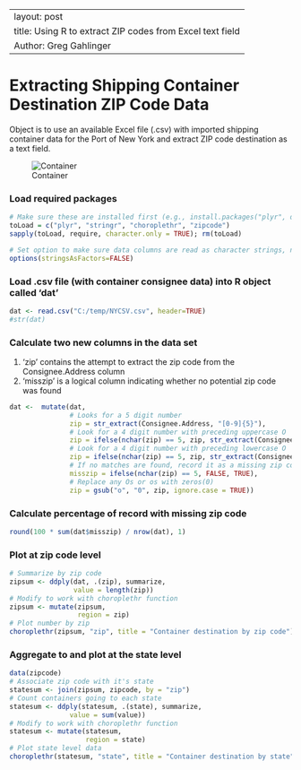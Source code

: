 --
layout: post
title: Using R to extract ZIP codes from Excel text field
Author: Greg Gahlinger
---

# Extracting Shipping Container Destination ZIP Code Data
Object is to use an available Excel file (.csv) with imported shipping container data for the Port of New York and extract ZIP code destination as a text field.

![Container](http://upload.wikimedia.org/wikipedia/commons/7/7a/Line3174_-_Shipping_Containers_at_the_terminal_at_Port_Elizabeth%2C_New_Jersey_-_NOAA.jpg)

### Load required packages
```r
# Make sure these are installed first (e.g., install.packages("plyr", dependencies = TRUE))
toLoad = c("plyr", "stringr", "choroplethr", "zipcode") 
sapply(toLoad, require, character.only = TRUE); rm(toLoad)

# Set option to make sure data columns are read as character strings, not factors
options(stringsAsFactors=FALSE)
```

### Load .csv file (with container consignee data) into R object called 'dat'
```r
dat <- read.csv("C:/temp/NYCSV.csv", header=TRUE)
#str(dat)
```

### Calculate two new columns in the data set
1.  'zip' contains the attempt to extract the zip code from the Consignee.Address column
2.  'misszip' is a logical column indicating whether no potential zip code was found
```r
dat <-  mutate(dat,
               # Looks for a 5 digit number
               zip = str_extract(Consignee.Address, "[0-9]{5}"), 
               # Look for a 4 digit number with preceding uppercase O 
               zip = ifelse(nchar(zip) == 5, zip, str_extract(Consignee.Address, "O[0-9]{4}")),
               # Look for a 4 digit number with preceding lowercase O 
               zip = ifelse(nchar(zip) == 5, zip, str_extract(Consignee.Address, "o[0-9]{4}")),
               # If no matches are found, record it as a missing zip code
               misszip = ifelse(nchar(zip) == 5, FALSE, TRUE),
               # Replace any Os or os with zeros(0)
               zip = gsub("o", "0", zip, ignore.case = TRUE))
```

### Calculate percentage of record with missing zip code
```r
round(100 * sum(dat$misszip) / nrow(dat), 1)
```

### Plot at zip code level
```r
# Summarize by zip code
zipsum <- ddply(dat, .(zip), summarize,
                value = length(zip))
# Modify to work with choroplethr function
zipsum <- mutate(zipsum,
                 region = zip)
# Plot number by zip
choroplethr(zipsum, "zip", title = "Container destination by zip code")
```

### Aggregate to and plot at the state level
```r
data(zipcode)
# Associate zip code with it's state
statesum <- join(zipsum, zipcode, by = "zip")
# Count containers going to each state
statesum <- ddply(statesum, .(state), summarize,
               value = sum(value))
# Modify to work with choroplethr function
statesum <- mutate(statesum,
                   region = state)
# Plot state level data
choroplethr(statesum, "state", title = "Container destination by state")
```
